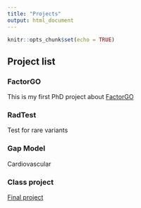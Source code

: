 ```yaml
---
title: "Projects"
output: html_document
---
```


```r
knitr::opts_chunk$set(echo = TRUE)
```

## Project list

### FactorGO

This is my first PhD project about [FactorGO](FactorGo.html)

### RadTest 

Test for rare variants

### Gap Model

Cardiovascular


### Class project

[Final project](Final_project.pdf)

